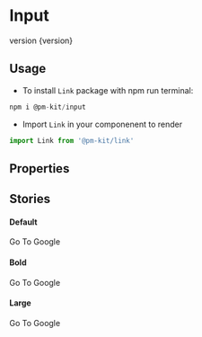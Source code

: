 
<Meta title="Design System|Link" componenent={Link} />

# Input
<Subtitle>
version {version}
</Subtitle>

## Usage
* To install `Link` package with npm run terminal:

```jsx
npm i @pm-kit/input
```
* Import `Link` in your componenent to render

```jsx
import Link from '@pm-kit/link'
```

## Properties 

<Props of={Link} />

## Stories

#### Default
<Preview>
<Story name="Default">
  <Link link="http://www.google.com" target="_blank">Go To Google</Link>
</Story>
</Preview>

#### Bold
<Preview>
<Story name="Bold">
  <div style={{ fontWeight: 'bold' }}>
    <Link link="http://www.google.com" target="_blank">Go To Google</Link>
  </div>
</Story>
</Preview>

#### Large
<Preview>
<Story name="Large">
  <div style={{ fontSize: '32px' }}>
    <Link link="http://www.google.com" target="_blank">Go To Google</Link>
  </div>
</Story>
</Preview>